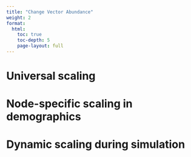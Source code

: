 ```yaml
---
title: "Change Vector Abundance"
weight: 2
format: 
  html:
    toc: true
    toc-depth: 5
    page-layout: full
---
```



# Universal scaling

# Node-specific scaling in demographics

# Dynamic scaling during simulation

